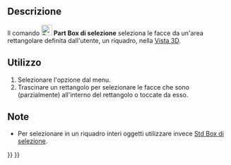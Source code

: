 <languages/>

{{Docnav/it
|[[Part_Export/it|Esporta CAD]]
|[[Part_ShapeFromMesh/it|Crea forma da mesh]]
|[[Part_Workbench/it|Part]]
|IconL=Part_Export.svg
|IconR=Part_ShapeFromMesh.svg
|IconC=Workbench_Part.svg
}}

{{GuiCommand/it
|Name=Part BoxSelection
|Name/it=Part Box di selezione
|MenuLocation=Part → Box di selezione
|Workbenches=[[Part_Workbench/it|Part]]
|Version=0.18
|SeeAlso=[[Std_BoxSelection/it|Box di selezione]], [[Std_BoxElementSelection/it|Selezione elementi]]
}}

<span id="Description"></span>
==Descrizione==

Il comando [[Image:Part_BoxSelection.svg|24px]] '''Part Box di selezione''' seleziona le facce da un'area rettangolare definita dall'utente, un riquadro, nella [[3D_view/it|Vista 3D]].

<span id="Usage"></span>
==Utilizzo== 

<div class="mw-translate-fuzzy">
# Selezionare l'opzione {{MenuCommand|Modifica → [[Image:Part_BoxSelection.svg|16px]] Box di selezione}} dal menu.
# Trascinare un rettangolo per selezionare le facce che sono (parzialmente) all'interno del rettangolo o toccate da esso.
</div>

<span id="Notes"></span>
==Note==

* Per selezionare in un riquadro interi oggetti utilizzare invece [[Std BoxSelection/it|Std Box di selezione]].


{{Docnav/it
|[[Part_Export/it|Esporta CAD]]
|[[Part_ShapeFromMesh/it|Crea forma da mesh]]
|[[Part_Workbench/it|Part]]
|IconL=Part_Export.svg
|IconR=Part_ShapeFromMesh.svg
|IconC=Workbench_Part.svg
}}

{{Part_Tools_navi{{#translation:}}}}
{{Userdocnavi{{#translation:}}}}
